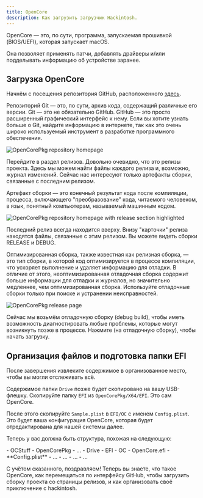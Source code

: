 ---
title: OpenCore
description: Как загрузить загрузчик Hackintosh.
---


OpenCore — это, по сути, программа, запускаемая прошивкой (BIOS/UEFI), которая запускает macOS.

Она позволяет применять патчи, добавлять драйверы и/или подделывать информацию об устройстве заранее.

## Загрузка OpenCore

Начнём с посещения репозитория GitHub, расположенного [здесь](https://github.com/Acidanthera/OpenCorePkg).

<Aside type="tip">
Репозиторий Git — это, по сути, архив кода, содержащий различные его версии. Git — это не обязательно GitHub. GitHub — это просто расширенный графический интерфейс к нему. Если вы хотите узнать больше о Git, найдите информацию в интернете, так как это очень широко используемый инструмент в разработке программного обеспечения.
</Aside>

![OpenCorePkg repository homepage](~/assets/OpenCorePkg.png)

Перейдите в раздел релизов. Довольно очевидно, что это релизы проекта. Здесь мы можем найти файлы каждого релиза и, возможно, журнал изменений. Сейчас нас интересуют только артефакты сборки, связанные с последним релизом.

<Aside type="tip">
Артефакт сборки — это конечный результат кода после компиляции, процесса, включающего "преобразование" кода, читаемого человеком, в язык, понятный компьютерам, называемый машинным кодом.
</Aside>

![OpenCorePkg repository homepage with release section highlighted](~/assets/OpenCorePkgReleaseSection.png)

Последний релиз всегда находится вверху. Внизу "карточки" релиза находятся файлы, связанные с этим релизом. Вы можете видеть сборки RELEASE и DEBUG.

<Aside type="tip">
Оптимизированная сборка, также известная как релизная сборка, — это тип сборки, в которой код оптимизируется в процессе компиляции, что ускоряет выполнение и удаляет информацию для отладки. В отличие от этого, неоптимизированная отладочная сборка содержит больше информации для отладки и журналов, но значительно медленнее, чем оптимизированная сборка. Используйте отладочные сборки только при поиске и устранении неисправностей.
</Aside>

![OpenCorePkg release page](~/assets/OpenCorePkgReleasePage.png)

Сейчас мы возьмём отладочную сборку (debug build), чтобы иметь возможность диагностировать любые проблемы, которые могут возникнуть позже в процессе. Нажмите (на отладочную сборку), чтобы начать загрузку.

## Организация файлов и подготовка папки EFI

После завершения извлеките содержимое в организованное место, чтобы вы могли отслеживать всё.

Содержимое папки `Drive` позже будет скопировано на вашу USB-флешку. Скопируйте папку `EFI` из `OpenCorePkg/X64/EFI`. Это сам OpenCore.

После этого скопируйте `Sample.plist` в `EFI/OC` с именем `Config.plist`. Это будет ваша конфигурация OpenCore, которая будет отредактирована для нашей системы далее.

Теперь у вас должна быть структура, похожая на следующую:

<FileTree>
- OCStuff
  - OpenCorePkg
    - …
  - Drive
    - EFI
      - OC
        - OpenCore.efi
        - **Config.plist**
        - …
      - …
    - …
  - …
</FileTree>

С учётом сказанного, поздравляем! Теперь вы знаете, что такое OpenCore, как перемещаться по интерфейсу GitHub, чтобы загрузить сборку проекта со страницы релизов, и как организовать своё приключение с hackintosh.
